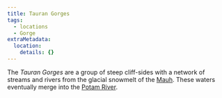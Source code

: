 ```yaml
---
title: Tauran Gorges
tags:
  - locations
  - Gorge
extraMetadata:
  location:
    details: {}
---
```


<Stub />

The _Tauran Gorges_ are a group of steep cliff-sides with a network of streams
and rivers from the glacial snowmelt of the [Mauh](./mauh.mdx). These waters
eventually merge into the [Potam River](./potam.mdx).

